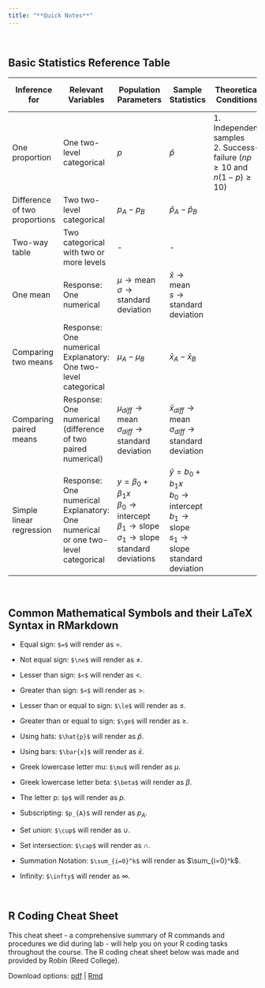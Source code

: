 ---
title: "**Quick Notes**"
---

<br>

## **Basic Statistics Reference Table**

| Inference for                 | Relevant Variables                                                                 | Population Parameters                                                                                                                                                            | Sample Statistics                                                                                                                                                | Theoretical Conditions                                                          | Degrees of Freedom | Standard Error <br>(Hypothesis Testing) | Test Statistic                 | Standard Error<br>(Confidence Interval)    | Margin of Error | Confidence Interval |
|-------|-------|-------|-------|-------|-------|-------|-------|-------|:-----:|:-----:|
| One proportion                | One two-level categorical                                                          | $p$                                                                                                                                                                              | $\hat{p}$                                                                                                                                                        | 1\. Independent samples<br>2. Success-failure ($np \ge 10$ and $n(1-p) \ge 10$) | \-                 | $SE = \sqrt{\frac{p_0(1-p_0)}{n}}$      | $Z = \frac{\hat{p} - p_0}{SE}$ | $SE = \sqrt{\frac{\hat{p}(1-\hat{p})}{n}}$ |  $ME = z^* SE$  |  $\hat{p} \pm ME$   |
| Difference of two proportions | Two two-level categorical                                                          | $p_{A} - p_{B}$                                                                                                                                                                  | $\hat{p}_{A} - \hat{p}_{B}$                                                                                                                                      |                                                                                 |                    |                                         |                                |                                            |                 |                     |
| Two-way table                 | Two categorical with two or more levels                                            | \-                                                                                                                                                                               | \-                                                                                                                                                               |                                                                                 |                    |                                         |                                |                                            |                 |                     |
| One mean                      | Response: One numerical                                                            | $\mu \longrightarrow \text{mean}$<br>$\sigma \longrightarrow \text{standard deviation}$                                                                                          | $\bar{x} \longrightarrow \text{mean}$<br>$s \longrightarrow \text{standard deviation}$                                                                           |                                                                                 |                    |                                         |                                |                                            |                 |                     |
| Comparing two means           | Response: One numerical<br>Explanatory: One two-level categorical                  | $\mu_{A} - \mu_{B}$                                                                                                                                                              | $\bar{x}_{A} - \bar{x}_{B}$                                                                                                                                      |                                                                                 |                    |                                         |                                |                                            |                 |                     |
| Comparing paired means        | Response: One numerical<br>(difference of two paired numerical)                    | $\mu_{diff} \longrightarrow \text{mean}$<br>$\sigma_{diff} \longrightarrow \text{standard deviation}$                                                                            | $\bar{x}_{diff} \longrightarrow \text{mean}$<br>$\sigma_{diff} \longrightarrow \text{standard deviation}$                                                        |                                                                                 |                    |                                         |                                |                                            |                 |                     |
| Simple linear regression      | Response: One numerical<br>Explanatory: One numerical or one two-level categorical | $y = \beta_0 + \beta_1 x$<br>$\beta_0 \longrightarrow \text{intercept}$<br>$\beta_1 \longrightarrow \text{slope}$<br>$\sigma_1 \longrightarrow \text{slope standard deviations}$ | $\hat{y} = b_0 + b_1 x$<br>$b_0 \longrightarrow \text{intercept}$<br>$b_1 \longrightarrow \text{slope}$<br>$s_1 \longrightarrow \text{slope standard deviation}$ |                                                                                 |                    |                                         |                                |                                            |                 |                     |

<br>

## **Common Mathematical Symbols and their LaTeX Syntax in RMarkdown**

-   Equal sign: `$=$` will render as $=$.

-   Not equal sign: `$\ne$` will render as $\ne$.

-   Lesser than sign: `$<$` will render as $<$.

-   Greater than sign: `$<$` will render as $>$.

-   Lesser than or equal to sign: `$\le$` will render as $\le$.

-   Greater than or equal to sign: `$\ge$` will render as $\ge$.

-   Using hats: `$\hat{p}$` will render as $\hat{p}$.

-   Using bars: `$\bar{x}$` will render as $\bar{x}$.

-   Greek lowercase letter mu: `$\mu$` will render as $\mu$.

-   Greek lowercase letter beta: `$\beta$` will render as $\beta$.

-   The letter p: `$p$` will render as $p$.

-   Subscripting: `$p_{A}$` will render as $p_{A}$.

-   Set union: `$\cup$` will render as $\cup$.

-   Set intersection: `$\cap$` will render as $\cap$.

-   Summation Notation: `$\sum_{i=0}^k$` will render as $\sum_{i=0}^k$.

-   Infinity: `$\infty$` will render as $\infty$.

<br>

## **R Coding Cheat Sheet**

This cheat sheet - a comprehensive summary of R commands and procedures we did during lab - will help you on your R coding tasks throughout the course. The R coding cheat sheet below was made and provided by Robin (Reed College).

Download options: [pdf](quick-notes/coding-cheat-sheet/Math-141-Coding-Cheat-Sheet.pdf){target="_blank"} \| [Rmd](quick-notes/coding-cheat-sheet.zip){target="_blank"}

<br>
